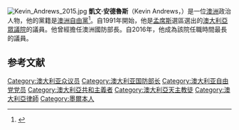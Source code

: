 [[File:Kevin_Andrews_2015.jpg|thumb]]
'''凱文·安德魯斯'''（Kevin Andrews，{{bd|1955年|11月9日}}）是一位[[澳洲|澳洲]]政治人物，他的黨籍是[[澳洲自由黨|澳洲自由黨]]<ref>{{cite web|year=2015|url=http://www.aph.gov.au/Senators_and_Members/Parliamentarian?MPID=HK5|title=Hon Kevin Andrews MP|work=Senators and Members|publisher=[[Parliament_of_Australia|Parliament of Australia]]|accessdate=14 March 2015|archive-date=2019-05-23|archive-url=https://web.archive.org/web/20190523041053/https://www.aph.gov.au/Senators_and_Members/Parliamentarian?MPID=HK5|dead-url=no}}</ref>。自1991年開始，他是[[孟席斯_(澳大利亞國會選區)|孟席斯]]選區選出的[[澳大利亞眾議院|澳大利亞眾議院]]的議員。他曾經擔任澳洲國防部長。自2016年，他成為該院任職時間最長的議員。

== 参考文献 ==
{{Reflist}}

{{DEFAULTSORT:Andrews, Kevin}}
[[Category:澳大利亚众议员|Category:澳大利亚众议员]]
[[Category:澳大利亚国防部长|Category:澳大利亚国防部长]]
[[Category:澳大利亚自由党党员|Category:澳大利亚自由党党员]]
[[Category:澳大利亞共和主義者|Category:澳大利亞共和主義者]]
[[Category:澳大利亞天主教徒|Category:澳大利亞天主教徒]]
[[Category:澳大利亞律師|Category:澳大利亞律師]]
[[Category:墨爾本人|Category:墨爾本人]]